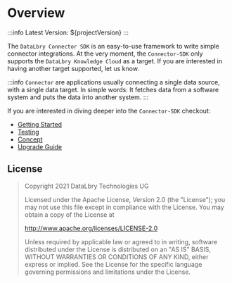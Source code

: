 # Overview

:::info
Latest Version: ${projectVersion}
:::

The `DataLbry Connector SDK` is an easy-to-use framework to write simple connector integrations.
At the very moment, the `Connector-SDK` only supports the `DataLbry Knowledge Cloud` as a target.
If you are interested in having another target supported, let us know.

:::info
`Connector` are applications usually connecting a single data source, with a single data target.
In simple words: It fetches data from a software system and puts the data into another system.
:::

If you are interested in diving deeper into the `Connector-SDK` checkout:
* [Getting Started](QUICKSTART.mdx)
* [Testing](TESTING.mdx)
* [Concept](CONCEPT.mdx)
* [Upgrade Guide](UPGRADE_GUIDE.mdx)

## License
>Copyright 2021 DataLbry Technologies UG
>
>Licensed under the Apache License, Version 2.0 (the "License");
>you may not use this file except in compliance with the License.
>You may obtain a copy of the License at
>
>http://www.apache.org/licenses/LICENSE-2.0
>
>Unless required by applicable law or agreed to in writing, software
>distributed under the License is distributed on an "AS IS" BASIS,
>WITHOUT WARRANTIES OR CONDITIONS OF ANY KIND, either express or implied.
>See the License for the specific language governing permissions and
>limitations under the License.


